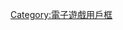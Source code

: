 {{Userbox
|border-c=#000
|id-c=hotpink
|id-fc=#FFF
|id-s=11
|id={{lang|ja|'''サクラ<br>大戦'''}}
|info-c=#FFF
|info-s=10
|info=這個用戶是'''[[櫻花大戰系列|帝國華擊團]]'''團員。
|usercategory=喜歡櫻花大戰的維基人
}}<noinclude>
[[Category:電子遊戲用戶框]]
</noinclude>